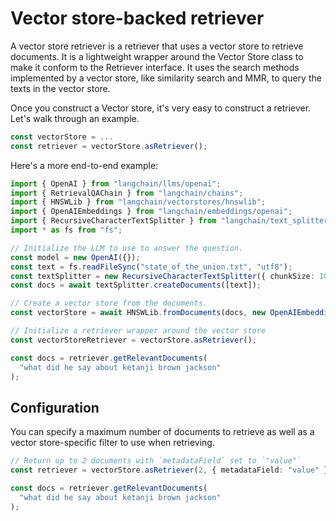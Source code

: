 # Vector store-backed retriever

A vector store retriever is a retriever that uses a vector store to retrieve documents. It is a lightweight wrapper around the Vector Store class to make it conform to the Retriever interface.
It uses the search methods implemented by a vector store, like similarity search and MMR, to query the texts in the vector store.

Once you construct a Vector store, it's very easy to construct a retriever. Let's walk through an example.

```typescript
const vectorStore = ...
const retriever = vectorStore.asRetriever();
```

Here's a more end-to-end example:

```typescript
import { OpenAI } from "langchain/llms/openai";
import { RetrievalQAChain } from "langchain/chains";
import { HNSWLib } from "langchain/vectorstores/hnswlib";
import { OpenAIEmbeddings } from "langchain/embeddings/openai";
import { RecursiveCharacterTextSplitter } from "langchain/text_splitter";
import * as fs from "fs";

// Initialize the LLM to use to answer the question.
const model = new OpenAI({});
const text = fs.readFileSync("state_of_the_union.txt", "utf8");
const textSplitter = new RecursiveCharacterTextSplitter({ chunkSize: 1000 });
const docs = await textSplitter.createDocuments([text]);

// Create a vector store from the documents.
const vectorStore = await HNSWLib.fromDocuments(docs, new OpenAIEmbeddings());

// Initialize a retriever wrapper around the vector store
const vectorStoreRetriever = vectorStore.asRetriever();

const docs = retriever.getRelevantDocuments(
  "what did he say about ketanji brown jackson"
);
```

## Configuration

You can specify a maximum number of documents to retrieve as well as a vector store-specific filter to use when retrieving.

```typescript
// Return up to 2 documents with `metadataField` set to `"value"`
const retriever = vectorStore.asRetriever(2, { metadataField: "value" });

const docs = retriever.getRelevantDocuments(
  "what did he say about ketanji brown jackson"
);
```
